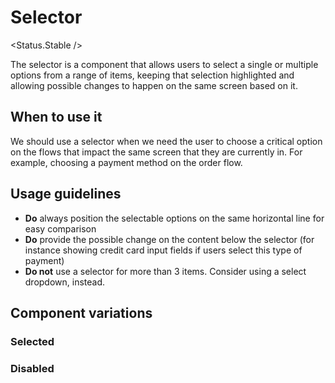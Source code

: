 
# Selector

<Status.Stable />

The selector is a component that allows users to select a single or multiple options from a range of items, keeping that selection highlighted and allowing possible changes to happen on the same screen based on it.

<Story id="forms-selector--base" />
<Props of={Selector} />

## When to use it

We should use a selector when we need the user to choose a critical option on the flows that impact the
same screen that they are currently in. For example, choosing a payment method on the order flow.

## Usage guidelines

- **Do** always position the selectable options on the same horizontal line for easy comparison
- **Do** provide the possible change on the content below the selector (for instance showing credit card input fields if users select this type of payment)
- **Do not** use a selector for more than 3 items. Consider using a select dropdown, instead.

## Component variations

### Selected

<Story id="forms-selector--selected" />

### Disabled

<Story id="forms-selector--disabled" />
